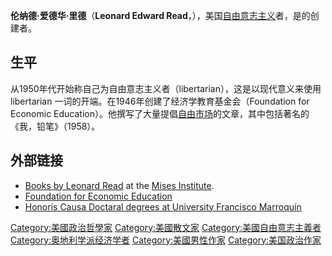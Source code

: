 {{copyedit|time=2011-02-05T03:39:15+00:00}}
{{unreferenced|time=2020-01-09}}
{{Libertarianism}}

'''伦纳德·爱德华·里德'''（'''Leonard Edward Read'''，{{bd|1898年|9月26日|1983年|5月14日|}}），美国[[自由意志主义|自由意志主义]]者，是{{link-en|经济学教育基金会|Foundation for Economic Education}}的创建者。

==生平==
从1950年代开始称自己为自由意志主义者（libertarian），这是以现代意义来使用 libertarian 一词的开端。在1946年创建了经济学教育基金会（Foundation for Economic Education）。他撰写了大量提倡[[自由市场|自由市场]]的文章，其中包括著名的《我，铅笔》（1958）。

==外部链接==
* [https://mises.org/literature.aspx?action=author&Id=1191 Books by Leonard Read] {{Wayback|url=https://mises.org/literature.aspx?action=author&Id=1191 |date=20120503003500 }} at the [[Ludwig_von_Mises_Institute|Mises Institute]].
* [http://fee.org Foundation for Economic Education] {{Wayback|url=http://fee.org/ |date=20201214093848 }}
* [https://web.archive.org/web/20110501185429/https://www.ufm.edu/cms/es/honorary-doctoral-degrees Honoris Causa Doctaral degrees at University Francisco Marroquín]

{{Authority control}}
{{DEFAULTSORT:Read, Leonard}}
[[Category:美國政治哲學家|Category:美國政治哲學家]]
[[Category:美國散文家|Category:美國散文家]]
[[Category:美國自由意志主義者|Category:美國自由意志主義者]]
[[Category:奥地利学派经济学者|Category:奥地利学派经济学者]]
[[Category:美國男性作家|Category:美國男性作家]]
[[Category:美国政治作家|Category:美国政治作家]]
{{us-bio-stub}}